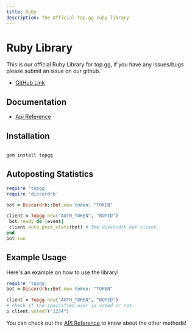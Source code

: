 ```yaml
---
title: Ruby
description: The Official Top.gg ruby library
---
```


# Ruby Library

This is our official Ruby Library for top.gg, if you have any issues/bugs please submit an issue on our github.

- [GitHub Link](https://github.com/top-gg/ruby-sdk)

## Documentation

- [Api Reference](rubydoc.info/gems/topgg/)

## Installation

```bash

gem install topgg

```

## Autoposting Statistics

```ruby
require 'topgg'
require 'discordrb'

bot = Discordrb::Bot.new token: "TOKEN"

client = Topgg.new("AUTH_TOKEN", "BOTID")
 bot.ready do |event|
 client.auto_post_stats(bot) # The discordrb bot client.
end
bot.run
```

## Example Usage

Here's an example on how to use the library!

```ruby
require 'topgg'
bot = Discordrb::Bot.new token: "TOKEN"

client = Topgg.new("AUTH_TOKEN", "BOTID")
# check if the speicified user id voted or not.
p client.voted?("1234")
```

You can check out the [API Reference](rubydoc.info/gems/topgg/) to know about the other methods!




